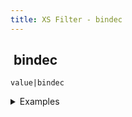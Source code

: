 ```yaml
---
title: XS Filter - bindec
---
```


## <img src="../assets/docuBadge (11).png" alt="" data-size="line" /> bindec <a href="#xs-bindec" id="xs-bindec"></a>

`value|bindec`

<details>

<summary>Examples</summary>

```javascript
"1010"|bindec    // Returns 10
"1100"|bindec    // Returns 12
```

</details>
